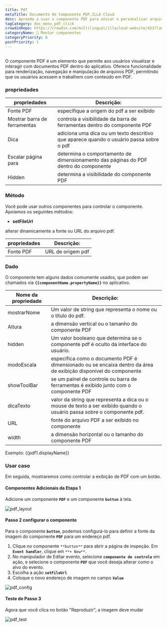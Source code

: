 ```yaml
---
title: Pdf
metaTitle: Documento de Componente PDF,ILLA Cloud
desc: Aprenda a usar o componente PDF para enviar e personalizar arquivos pdf para seu aplicativo na ILLA Cloud.
tagCategory: doc_menu_pdf_click
crowdinRepo: https://crowdin.com/multilingual/illacloud-website/423?languages=pt&filter=basic&value=0
categoryName: 🧬 Montar componentes
categoryPriority: 6
postPriority: 1
---
```


## <h2 hidden>O que é PDF?</h2>

O componente PDF é um elemento que permite aos usuários visualizar e interagir com documentos PDF dentro do aplicativo. Oferece funcionalidade para renderização, navegação e manipulação de arquivos PDF, permitindo que os usuários acessem e trabalhem com conteúdo em PDF.

### propriedades

| propriedades                 | Descrição:                                                                                        |
| ---------------------------- | ------------------------------------------------------------------------------------------------- |
| Fonte PDF                    | especifique a origem do pdf a ser exibido                                                         |
| Mostrar barra de ferramentas | controla a visibilidade da barra de ferramentas dentro do componente PDF                          |
| Dica                         | adiciona uma dica ou um texto descritivo que aparece quando o usuário passa sobre o pdf           |
| Escalar página para          | determina o comportamento de dimensionamento das páginas do PDF dentro do componente              |
| Hidden                       | determina a visibilidade do componente PDF                                                        |

### Método

Você pode usar outros componentes para controlar o componente. Apoiamos os seguintes métodos:

-   **setFileUrl**

alterar dinamicamente a fonte ou URL do arquivo pdf.

| propriedades | Descrição:        |
| ------------ | ----------------- |
| Fonte PDF    | URL de origem pdf |

### Dado

O componente tem alguns dados comumente usados, que podem ser chamados via **`{{componentName.propertyName}}`** no aplicativo.

| Nome da propriedade | Descrição:                                                                                                                    |
| ------------------- | ----------------------------------------------------------------------------------------------------------------------------- |
| mostrarNome         | Um valor de string que representa o nome ou o título do pdf.                                                                  |
| Altura              | a dimensão vertical ou o tamanho do componente PDF                                                                            |
| hidden              | Um valor booleano que determina se o componente pdf é oculto da interface do usuário.                                         |
| modoEscala          | especifica como o documento PDF é dimensionado ou se encaixa dentro da área de exibição disponível do componente              |
| showToolBar         | se um painel de controle ou barra de ferramentas é exibido junto com o componente PDF                                         |
| dicaTexto           | valor da string que representa a dica ou o mouse de texto a ser exibido quando o usuário passa sobre o componente pdf.        |
| URL                 | fonte do arquivo PDF a ser exibido no componente                                                                              |
| width               | a dimensão horizontal ou o tamanho do componente PDF                                                                          |

Exemplo: {{pdf1.displayName}}

### Usar caso

Em seguida, mostraremos como controlar a exibição de PDF com um botão.

#### Componentes Adicionais da Etapa 1

Adicione um componente **`PDF`** e um componente **`button`** à tela.

![pdf_layout](https://cdn.illacloud.com/official-website/img/docs/pdf_layout.jpg)

#### Passo 2 configurar o componente

Para o componente **`button`**, podemos configurá-lo para definir a fonte da imagem do componente **`PDF`** para um endereço pdf.

1.  Clique no componente `**button**` para abrir a página de inspeção. Em **`Event handler`**, clique em `**+ New**`.
2.  No manipulador de Editar evento, selecione **`componente de controle`** em ação, e selecione o componente **`PDF`** que você deseja alterar como o alvo do evento.
3.  Escolha a ação **`setFileUrl`**
4.  Coloque o novo endereço de imagem no campo **`Value`**

![pdf_config](https://cdn.illacloud.com/official-website/img/docs/pdf_config.jpg)

#### Teste de Passo 3

Agora que você clica no botão "Reproduzir", a imagem deve mudar

![pdf_test](https://cdn.illacloud.com/official-website/img/docs/pdf_test.jpg)
